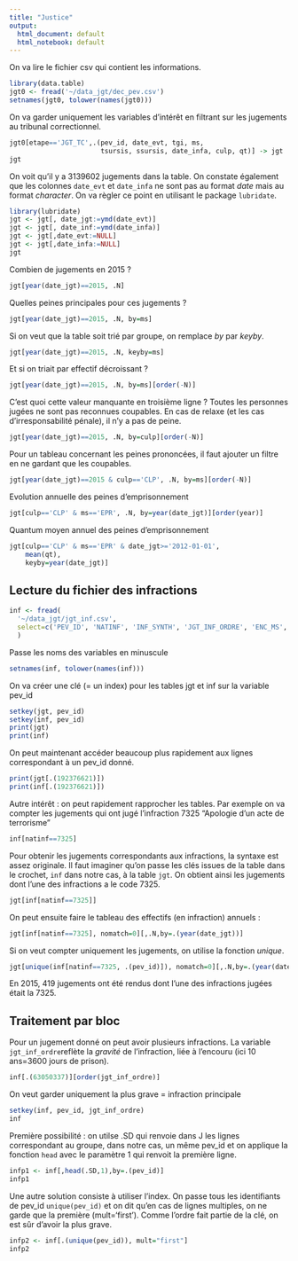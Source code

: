```yaml
---
title: "Justice"
output:
  html_document: default
  html_notebook: default
---
```


On va lire le fichier csv qui contient les informations. 


```r
library(data.table)
jgt0 <- fread('~/data_jgt/dec_pev.csv')
setnames(jgt0, tolower(names(jgt0)))
```

On va garder uniquement les variables d'intérêt en filtrant sur les jugements
au tribunal correctionnel.

```r
jgt0[etape=='JGT_TC',.(pev_id, date_evt, tgi, ms, 
                       tsursis, ssursis, date_infa, culp, qt)] -> jgt
jgt
```

On voit qu'il y a 3139602 jugements dans la table.  On constate également que
les colonnes ``date_evt`` et ``date_infa`` ne sont pas au format *date* mais au
format *character*. On va règler ce point en utilisant le package
``lubridate``.

```r
library(lubridate)
jgt <- jgt[, date_jgt:=ymd(date_evt)]
jgt <- jgt[, date_inf:=ymd(date_infa)]
jgt <- jgt[,date_evt:=NULL]
jgt <- jgt[,date_infa:=NULL]
jgt
```

Combien de jugements en 2015 ?

```r
jgt[year(date_jgt)==2015, .N]
```

Quelles peines principales pour ces jugements ?

```r
jgt[year(date_jgt)==2015, .N, by=ms]
```

Si on veut que la table soit trié par groupe, on remplace *by* par *keyby*.

```r
jgt[year(date_jgt)==2015, .N, keyby=ms]
```

Et si on triait par effectif décroissant ?

```r
jgt[year(date_jgt)==2015, .N, by=ms][order(-N)]
```

C'est quoi cette valeur manquante en troisième ligne ?  Toutes les personnes
jugées ne sont pas reconnues coupables. En cas de relaxe (et les cas
d'irresponsabilité pénale), il n'y a pas de peine.

```r
jgt[year(date_jgt)==2015, .N, by=culp][order(-N)]
```

Pour un tableau concernant les peines prononcées, il faut ajouter un filtre en
ne gardant que les coupables.

```r
jgt[year(date_jgt)==2015 & culp=='CLP', .N, by=ms][order(-N)]
```

Evolution annuelle des peines d'emprisonnement

```r
jgt[culp=='CLP' & ms=='EPR', .N, by=year(date_jgt)][order(year)]
```

Quantum moyen annuel des peines d'emprisonnement

```r
jgt[culp=='CLP' & ms=='EPR' & date_jgt>='2012-01-01', 
    mean(qt), 
    keyby=year(date_jgt)]
```

## Lecture du fichier des infractions

```r
inf <- fread(
  '~/data_jgt/jgt_inf.csv',
  select=c('PEV_ID', 'NATINF', 'INF_SYNTH', 'JGT_INF_ORDRE', 'ENC_MS', 'ENC_VALEUR')
  )
```

Passe les noms des variables en minuscule

```r
setnames(inf, tolower(names(inf)))
```

On va créer une clé (= un index) pour les tables jgt et inf
sur la variable pev_id

```r
setkey(jgt, pev_id)
setkey(inf, pev_id)
print(jgt)
print(inf)
```

On peut maintenant accéder beaucoup plus rapidement aux
lignes correspondant à un pev_id donné.

```r
print(jgt[.(192376621)])
print(inf[.(192376621)])
```

Autre intérêt : on peut rapidement rapprocher les tables.  Par exemple on va
compter les jugements qui ont jugé l'infraction 7325 "Apologie d'un acte de
terrorisme"

```r
inf[natinf==7325]
```

Pour obtenir les jugements correspondants aux infractions, la syntaxe est assez
originale.  Il faut imaginer qu'on passe les clés issues de la table dans le
crochet, ``inf`` dans notre cas, à la table ``jgt``. On obtient ainsi les
jugements dont l'une des infractions a le code 7325.

```r
jgt[inf[natinf==7325]]
```

On peut ensuite faire le tableau des effectifs (en infraction) annuels :

```r
jgt[inf[natinf==7325], nomatch=0][,.N,by=.(year(date_jgt))]
```

Si on veut compter uniquement les jugements, on utilise la fonction *unique*.

```r
jgt[unique(inf[natinf==7325, .(pev_id)]), nomatch=0][,.N,by=.(year(date_jgt))]
```

En 2015, 419 jugements ont été rendus dont l'une des infractions jugées était
la 7325.

## Traitement par bloc

Pour un jugement donné on peut avoir plusieurs infractions.  La variable
``jgt_inf_ordre``reflète la *gravité* de l'infraction, liée à l'encouru (ici 10
ans=3600 jours de prison).

```r
inf[.(63050337)][order(jgt_inf_ordre)]
```

On veut garder uniquement la plus grave = infraction principale

```r
setkey(inf, pev_id, jgt_inf_ordre)
inf
```

Première possibilité : on utilse .SD qui renvoie dans J les lignes
correspondant au groupe, dans notre cas, un même pev_id et on applique la
fonction ``head`` avec le paramètre 1 qui renvoit la première ligne.

```r
infp1 <- inf[,head(.SD,1),by=.(pev_id)]
infp1
```

Une autre solution consiste à utiliser l'index. On passe tous les
identifiants de pev_id ``unique(pev_id)`` et on dit qu'en cas de lignes
multiples, on ne garde que la première
(mult='first'). Comme l'ordre fait partie de la clé, on est sûr d'avoir la plus
grave.

```r
infp2 <- inf[.(unique(pev_id)), mult="first"]
infp2
```
